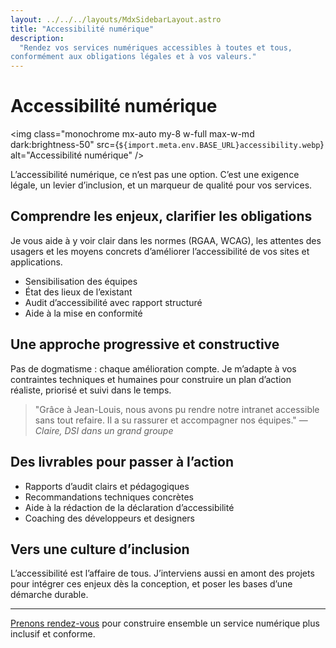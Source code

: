 ```yaml
---
layout: ../../../layouts/MdxSidebarLayout.astro
title: "Accessibilité numérique"
description:
  "Rendez vos services numériques accessibles à toutes et tous,
conformément aux obligations légales et à vos valeurs."
---
```



# Accessibilité numérique

<img
  class="monochrome mx-auto my-8 w-full max-w-md dark:brightness-50"
  src={`${import.meta.env.BASE_URL}accessibility.webp`}
  alt="Accessibilité numérique"
/>

L’accessibilité numérique, ce n’est pas une option. C’est une exigence légale,
un levier d’inclusion, et un marqueur de qualité pour vos services.

## Comprendre les enjeux, clarifier les obligations

Je vous aide à y voir clair dans les normes (RGAA, WCAG), les attentes des
usagers et les moyens concrets d’améliorer l’accessibilité de vos sites et
applications.

- Sensibilisation des équipes
- État des lieux de l’existant
- Audit d’accessibilité avec rapport structuré
- Aide à la mise en conformité

## Une approche progressive et constructive

Pas de dogmatisme : chaque amélioration compte. Je m’adapte à vos contraintes
techniques et humaines pour construire un plan d’action réaliste, priorisé et
suivi dans le temps.

> "Grâce à Jean-Louis, nous avons pu rendre notre intranet accessible sans tout
> refaire. Il a su rassurer et accompagner nos équipes." — _Claire, DSI dans un
> grand groupe_

## Des livrables pour passer à l’action

- Rapports d’audit clairs et pédagogiques
- Recommandations techniques concrètes
- Aide à la rédaction de la déclaration d’accessibilité
- Coaching des développeurs et designers

## Vers une culture d’inclusion

L’accessibilité est l’affaire de tous. J’interviens aussi en amont des projets
pour intégrer ces enjeux dès la conception, et poser les bases d’une démarche
durable.

---

[Prenons rendez-vous](../fr/contact) pour construire ensemble un service
numérique plus inclusif et conforme.
